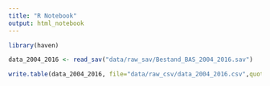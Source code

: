 ```yaml
---
title: "R Notebook"
output: html_notebook
---
```


```r

library(haven)

data_2004_2016 <- read_sav("data/raw_sav/Bestand_BAS_2004_2016.sav")

write.table(data_2004_2016, file="data/raw_csv/data_2004_2016.csv",quote = TRUE, sep=",")

```
